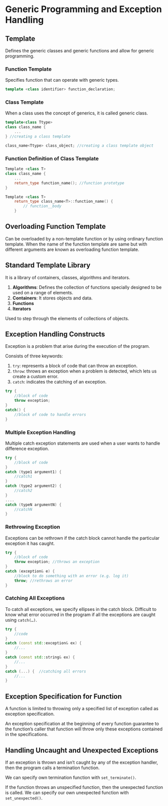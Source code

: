 # Generic Programming and Exception Handling

## Template

Defines the generic classes and generic functions and allow for generic programming.

### Function Template

Specifies function that can operate with generic types.

```cpp
template <class identifier> function_declaration;
```

### Class Template

When a class uses the concept of generics, it is called generic class.

```cpp
template<class Ttype>
class class_name {
	...
} //creating a class template

class_name<Ttype> class_object; //creating a class template object
```

### Function Definition of Class Template

```cpp
Template <class T>
class class_name {
	...
	return_type function_name(); //function prototype
}

Template <class T>
	return_type class_name<T>::function_name() {
		// function__body
	}
```

## Overloading Function Template

Can be overloaded by a non-template function or by using ordinary function template. When the name of the function template are same but with different arguments are known as overloading function template.

## Standard Template Library

It is a library of containers, classes, algorithms and iterators.

1. **Algorithms**: Defines the collection of functions specially designed to be used on a range of elements.
2. **Containers**: It stores objects and data.
3. **Functions**
4. **Iterators**

Used to step through the elements of collections of objects.

## Exception Handling Constructs

Exception is a problem that arise during the execution of the program.

Consists of three keywords:

1. `try`: represents a block of code that can throw an exception.
2. `throw`: throws an exception when a problem is detected, which lets us create a custom error.
3. `catch`: indicates the catching of an exception.

```cpp
try {
	//block of code
	throw exception;
}
catch() {
	//block of code to handle errors
}
```

### Multiple Exception Handling

Multiple catch exception statements are used when a user wants to handle difference exception.

```cpp
try {
	//block of code
}
catch (type1 argument1) {
	//catch1
}
catch (type2 argument2) {
	//catch2
}
....
catch (typeN argumentN) {
	//catchN
}
```

### Rethrowing Exception

Exceptions can be rethrown if the catch block cannot handle the particular exception it has caught.

```cpp
try {
	//block of code
	throw exception; //throws an exception
}
catch (exception& e) {
	//block to do something with an error (e.g. log it)
	throw; //rethrows an error
}
```

### Catching All Exceptions

To catch all exceptions, we specify ellipses in the catch block. Difficult to know what error occurred in the program if all the exceptions are caught using `catch(…)`.

```cpp
try {
	//code
}
catch (const std::exception& ex) {
	//...
}
catch (const std::string& ex) {
	//...
}
catch (...) {  //catching all errors
	//...
}
```

## Exception Specification for Function

A function is limited to throwing only a specified list of exception called as exception specification.

An exception specification at the beginning of every function guarantee to the function’s caller that function will throw only these exceptions contained in the specifications.

## Handling Uncaught and Unexpected Exceptions

If an exception is thrown and isn’t caught by any of the exception handler, then the program calls a termination function.

We can specify own termination function with `set_terminate()`.

If the function throws an unspecified function, then the unexpected function is called. We can specify our own unexpected function with `set_unexpected()`.
